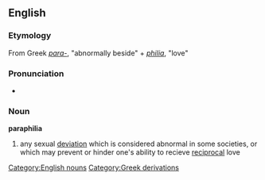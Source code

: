 ==English==
=== Etymology ===
From Greek ''[[para-]]'', "abnormally beside" + ''[[philia]]'', "love"

=== Pronunciation ===
*{{AHD|/păr'ə-fĭl'ē-ə/}}

===Noun===
'''paraphilia'''
#any sexual [[deviation]] which is considered abnormal in some societies, or which may prevent or hinder one's ability to recieve [[reciprocal]] love

[[Category:English nouns]]
[[Category:Greek derivations]]